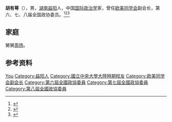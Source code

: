 '''胡有萼'''（{{bd|1921年|}}），男，[[湖南|湖南]][[益阳|益阳]]人，中国[[国际政治学|国际政治学]]家，曾任[[欧美同学会|欧美同学会]]副会长，第六、七、八届全国政协委员。<ref>{{Cite book|title=历届全国政协委员人名辞典|author=|publisher=中国国际广播出版社|year=1996|isbn=9787507813746|location=北京|pages=286}}</ref><ref>{{Cite book|title=中华人民共和国职官志|author=何虎生, 李耀东, 向常福主编|publisher=中国社会出版社|year=2003|isbn=9787800883934|location=北京|pages=}}</ref><ref>{{Cite book|title=当代中国社会科学手册|author=汝信，易克信主编|publisher=社会科学文献出版社|year=1988|isbn=|location=北京|pages=1075}}</ref>

== 家庭 ==
舅舅[[周扬_(政治人物)|周扬]]。

== 参考资料 ==
{{reflist}}

{{中国人物小作品}}
{{Navboxes
| title  = 胡有萼在[[欧美同学会|欧美同学会]]的职务
| list1  =
{{欧美同学会第一届理事会}}
}}

{{Authority control}}
{{DEFAULTSORT:Hu胡}}
[[Category:胡姓|You]]
[[Category:益阳人|Category:益阳人]]
[[Category:國立中央大學大陸時期校友|Category:國立中央大學大陸時期校友]]
[[Category:欧美同学会副会长|Category:欧美同学会副会长]]
[[Category:第六屆全國政協委員|Category:第六屆全國政協委員]]
[[Category:第七屆全國政協委員|Category:第七屆全國政協委員]]
[[Category:第八屆全國政協委員|Category:第八屆全國政協委員]]